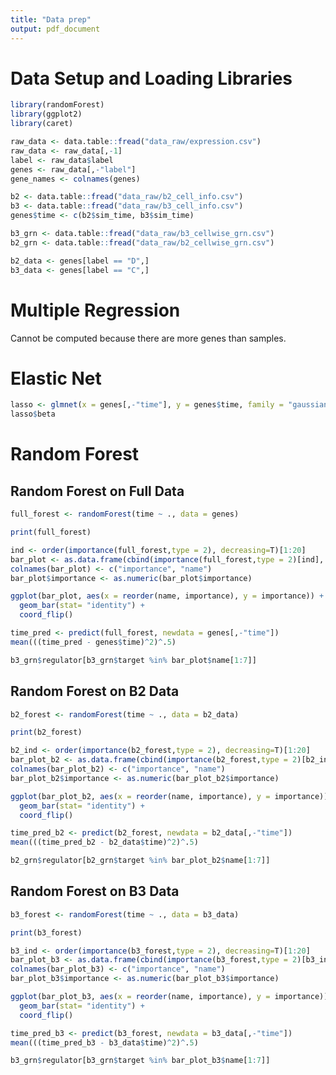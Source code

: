 ---
title: "Data prep"
output: pdf_document
---

# Data Setup and Loading Libraries

```{r}
library(randomForest)
library(ggplot2)
library(caret)
```


```{r}
raw_data <- data.table::fread("data_raw/expression.csv")
raw_data <- raw_data[,-1]
label <- raw_data$label
genes <- raw_data[,-"label"]
gene_names <- colnames(genes)

b2 <- data.table::fread("data_raw/b2_cell_info.csv")
b3 <- data.table::fread("data_raw/b3_cell_info.csv")
genes$time <- c(b2$sim_time, b3$sim_time)

b3_grn <- data.table::fread("data_raw/b3_cellwise_grn.csv")
b2_grn <- data.table::fread("data_raw/b2_cellwise_grn.csv")

b2_data <- genes[label == "D",]
b3_data <- genes[label == "C",]
```

# Multiple Regression

Cannot be computed because there are more genes than samples.

# Elastic Net

```{r}
lasso <- glmnet(x = genes[,-"time"], y = genes$time, family = "gaussian", alpha = 1, lambda = .01)
lasso$beta
```

# Random Forest

## Random Forest on Full Data

```{r}
full_forest <- randomForest(time ~ ., data = genes)

print(full_forest)

ind <- order(importance(full_forest,type = 2), decreasing=T)[1:20]
bar_plot <- as.data.frame(cbind(importance(full_forest,type = 2)[ind], gene_names[ind]))
colnames(bar_plot) <- c("importance", "name")
bar_plot$importance <- as.numeric(bar_plot$importance)

ggplot(bar_plot, aes(x = reorder(name, importance), y = importance)) + 
  geom_bar(stat= "identity") + 
  coord_flip()

time_pred <- predict(full_forest, newdata = genes[,-"time"])
mean(((time_pred - genes$time)^2)^.5)

b3_grn$regulator[b3_grn$target %in% bar_plot$name[1:7]]
```

## Random Forest on B2 Data

```{r}
b2_forest <- randomForest(time ~ ., data = b2_data)

print(b2_forest)

b2_ind <- order(importance(b2_forest,type = 2), decreasing=T)[1:20]
bar_plot_b2 <- as.data.frame(cbind(importance(b2_forest,type = 2)[b2_ind], gene_names[b2_ind]))
colnames(bar_plot_b2) <- c("importance", "name")
bar_plot_b2$importance <- as.numeric(bar_plot_b2$importance)

ggplot(bar_plot_b2, aes(x = reorder(name, importance), y = importance)) + 
  geom_bar(stat= "identity") + 
  coord_flip()

time_pred_b2 <- predict(b2_forest, newdata = b2_data[,-"time"])
mean(((time_pred_b2 - b2_data$time)^2)^.5)

b2_grn$regulator[b2_grn$target %in% bar_plot_b2$name[1:7]]
```

## Random Forest on B3 Data

```{r}
b3_forest <- randomForest(time ~ ., data = b3_data)

print(b3_forest)

b3_ind <- order(importance(b3_forest,type = 2), decreasing=T)[1:20]
bar_plot_b3 <- as.data.frame(cbind(importance(b3_forest,type = 2)[b3_ind], gene_names[b3_ind]))
colnames(bar_plot_b3) <- c("importance", "name")
bar_plot_b3$importance <- as.numeric(bar_plot_b3$importance)

ggplot(bar_plot_b3, aes(x = reorder(name, importance), y = importance)) + 
  geom_bar(stat= "identity") + 
  coord_flip()

time_pred_b3 <- predict(b3_forest, newdata = b3_data[,-"time"])
mean(((time_pred_b3 - b3_data$time)^2)^.5)

b3_grn$regulator[b3_grn$target %in% bar_plot_b3$name[1:7]]
```
